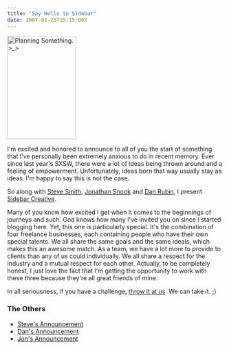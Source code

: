 ```yaml
---
title: "Say Hello to Sidebar"
date: 2007-01-25T15:15:00Z
---
```


[<img src="https://farm1.static.flickr.com/155/353307718_579bac79cf_m.jpg" width="160" height="240" alt="Planning Something. &gt;_&gt;" />][8]

I'm excited and honored to announce to all of you the start of something that I've personally been extremely anxious to do in recent memory. Ever since last year's SXSW, there were a lot of ideas being thrown around and a feeling of empowerment. Unfortunately, ideas born that way usually stay as ideas. I'm happy to say this is not the case.

So along with [Steve Smith][1], [Jonathan Snook][2] and [Dan Rubin][3], I present [Sidebar Creative][4].

Many of you know how excited I get when it comes to the beginnings of journeys and such. God knows how many I've invited you on since I started blogging here. Yet, this one is particularly special. It's the combination of four freelance businesses, each containing people who have their own special talents. We all share the same goals and the same ideals, which makes this an awesome match. As a team, we have a lot more to provide to clients than any of us could individually. We all share a respect for the industry and a mutual respect for each other. Actually, to be completely honest, I just love the fact that I'm getting the opportunity to work with these three because they're all great friends of mine.

In all seriousness, if you have a challenge, [throw it at us][4]. We can take it. ;)

### The Others

+ [Steve's Announcement][5]
+ [Dan's Announcement][6]
+ [Jon's Announcement][7]

[1]: http://orderedlist.com/
[2]: http://snook.ca/jonathan/
[3]: http://superfluousbanter.org/
[4]: http://sidebarcreative.com/
[5]: http://orderedlist.com/articles/sidebar-creative
[6]: http://superfluousbanter.org/archives/2007/01/introducing-sidebar-creative/
[7]: http://snook.ca/archives/business/sidebar_creative/
[8]: http://www.flickr.com/photos/avalonstar/353307718/

